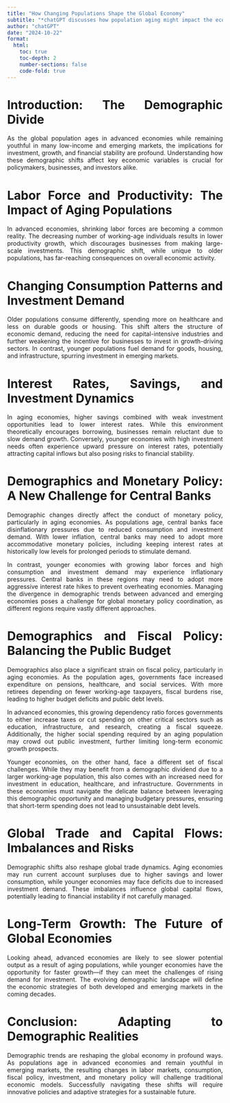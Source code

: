 ```yaml
---
title: "How Changing Populations Shape the Global Economy"
subtitle: "*chatGPT discusses how population aging might impact the economy*"
author: "chatGPT"
date: "2024-10-22"
format: 
  html:
    toc: true
    toc-depth: 2
    number-sections: false
    code-fold: true
---
```


<div align="justify">
  

# Introduction: The Demographic Divide
  
As the global population ages in advanced economies while remaining youthful in many low-income and emerging markets, the implications for investment, growth, and financial stability are profound. Understanding how these demographic shifts affect key economic variables is crucial for policymakers, businesses, and investors alike.

# Labor Force and Productivity: The Impact of Aging Populations

In advanced economies, shrinking labor forces are becoming a common reality. The decreasing number of working-age individuals results in lower productivity growth, which discourages businesses from making large-scale investments. This demographic shift, while unique to older populations, has far-reaching consequences on overall economic activity.

# Changing Consumption Patterns and Investment Demand

Older populations consume differently, spending more on healthcare and less on durable goods or housing. This shift alters the structure of economic demand, reducing the need for capital-intensive industries and further weakening the incentive for businesses to invest in growth-driving sectors. In contrast, younger populations fuel demand for goods, housing, and infrastructure, spurring investment in emerging markets.

# Interest Rates, Savings, and Investment Dynamics

In aging economies, higher savings combined with weak investment opportunities lead to lower interest rates. While this environment theoretically encourages borrowing, businesses remain reluctant due to slow demand growth. Conversely, younger economies with high investment needs often experience upward pressure on interest rates, potentially attracting capital inflows but also posing risks to financial stability.

# Demographics and Monetary Policy: A New Challenge for Central Banks

Demographic changes directly affect the conduct of monetary policy, particularly in aging economies. As populations age, central banks face disinflationary pressures due to reduced consumption and investment demand. With lower inflation, central banks may need to adopt more accommodative monetary policies, including keeping interest rates at historically low levels for prolonged periods to stimulate demand.

In contrast, younger economies with growing labor forces and high consumption and investment demand may experience inflationary pressures. Central banks in these regions may need to adopt more aggressive interest rate hikes to prevent overheating economies. Managing the divergence in demographic trends between advanced and emerging economies poses a challenge for global monetary policy coordination, as different regions require vastly different approaches.

# Demographics and Fiscal Policy: Balancing the Public Budget

Demographics also place a significant strain on fiscal policy, particularly in aging economies. As the population ages, governments face increased expenditure on pensions, healthcare, and social services. With more retirees depending on fewer working-age taxpayers, fiscal burdens rise, leading to higher budget deficits and public debt levels.

In advanced economies, this growing dependency ratio forces governments to either increase taxes or cut spending on other critical sectors such as education, infrastructure, and research, creating a fiscal squeeze. Additionally, the higher social spending required by an aging population may crowd out public investment, further limiting long-term economic growth prospects.

Younger economies, on the other hand, face a different set of fiscal challenges. While they may benefit from a demographic dividend due to a larger working-age population, this also comes with an increased need for investment in education, healthcare, and infrastructure. Governments in these economies must navigate the delicate balance between leveraging this demographic opportunity and managing budgetary pressures, ensuring that short-term spending does not lead to unsustainable debt levels.

# Global Trade and Capital Flows: Imbalances and Risks

Demographic shifts also reshape global trade dynamics. Aging economies may run current account surpluses due to higher savings and lower consumption, while younger economies may face deficits due to increased investment demand. These imbalances influence global capital flows, potentially leading to financial instability if not carefully managed.

# Long-Term Growth: The Future of Global Economies

Looking ahead, advanced economies are likely to see slower potential output as a result of aging populations, while younger economies have the opportunity for faster growth—if they can meet the challenges of rising demand for investment. The evolving demographic landscape will define the economic strategies of both developed and emerging markets in the coming decades.

# Conclusion: Adapting to Demographic Realities

Demographic trends are reshaping the global economy in profound ways. As populations age in advanced economies and remain youthful in emerging markets, the resulting changes in labor markets, consumption, fiscal policy, investment, and monetary policy will challenge traditional economic models. Successfully navigating these shifts will require innovative policies and adaptive strategies for a sustainable future.
